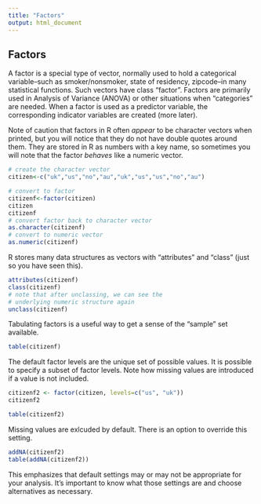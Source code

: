 ```yaml
---
title: "Factors"
output: html_document
---
```


## Factors

A factor is a special type of vector, normally used to hold a
categorical variable--such as smoker/nonsmoker, state of residency, zipcode--in many statistical functions. Such vectors have class “factor”. Factors are primarily used in Analysis of Variance (ANOVA) or other situations when "categories" are needed. When a factor is used as a predictor variable, the corresponding indicator variables are created (more later).

Note of caution that factors in R often *appear* to be character vectors
when printed, but you will notice that they do not have double quotes
around them. They are stored in R as numbers with a key name, so
sometimes you will note that the factor *behaves* like a numeric vector.

```r
# create the character vector
citizen<-c("uk","us","no","au","uk","us","us","no","au") 

# convert to factor
citizenf<-factor(citizen)                                
citizen             
citizenf
# convert factor back to character vector
as.character(citizenf)
# convert to numeric vector
as.numeric(citizenf)
```

R stores many data structures as vectors with "attributes" and "class" (just so you have seen this).

```r
attributes(citizenf)
class(citizenf)
# note that after unclassing, we can see the 
# underlying numeric structure again
unclass(citizenf)
```

Tabulating factors is a useful way to get a sense of the "sample" set available. 

```r
table(citizenf)
```

The default factor levels are the unique set of possible values. It is possible
to specify a subset of factor levels. Note how missing values are introduced if
a value is not included.

```r
citizenf2 <- factor(citizen, levels=c("us", "uk"))
citizenf2

table(citizenf2)
```

Missing values are exlcuded by default. There is an option to override this
setting.

```r
addNA(citizenf2)
table(addNA(citizenf2))
```

::: {.callout-caution}
This emphasizes that default settings may or may not be appropriate for your
analysis. It's important to know what those settings are and choose alternatives
as necessary.
:::
